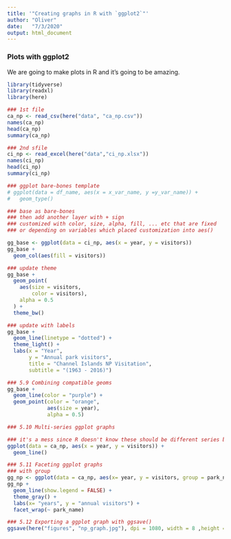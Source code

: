 ```yaml
---
title: '"Creating graphs in R with `ggplot2`"'
author: "Oliver"
date:   "7/3/2020"
output: html_document
---
```


### Plots with ggplot2

We are going to make plots in R and it's going to be amazing.

```r
library(tidyverse)
library(readxl)
library(here)

### 1st file
ca_np <- read_csv(here("data", "ca_np.csv"))
names(ca_np)
head(ca_np)
summary(ca_np)

### 2nd sfile
ci_np <- read_excel(here("data","ci_np.xlsx"))
names(ci_np)
head(ci_np)
summary(ci_np)

### ggplot bare-bones template
# ggplot(data = df_name, aes(x = x_var_name, y =y_var_name)) + 
#   geom_type()

### base as bare-bones
### then add another layer with + sign
### customized with color, size, alpha, fill, ... etc that are fixed
### or depending on variables which placed customization into aes()

gg_base <- ggplot(data = ci_np, aes(x = year, y = visitors))
gg_base +
  geom_col(aes(fill = visitors))

### update theme
gg_base +
  geom_point(
    aes(size = visitors,
        color = visitors),
    alpha = 0.5
  ) +
  theme_bw()

### update with labels
gg_base +
  geom_line(linetype = "dotted") +
  theme_light() + 
  labs(x = "Year",
       y = "Annual park visitors",
       title = "Channel Islands NP Visitation",
       subtitle = "(1963 - 2016)")

### 5.9 Combining compatible geoms
gg_base +
  geom_line(color = "purple") +
  geom_point(color = "orange",
             aes(size = year),
             alpha = 0.5)

### 5.10 Multi-series ggplot graphs

### it's a mess since R doesn't know these should be different series based on the different parks that appear in the ‘park_name’ column.
ggplot(data = ca_np, aes(x = year, y = visitors)) +
  geom_line()

### 5.11 Faceting ggplot graphs
### with group
gg_np <- ggplot(data = ca_np, aes(x= year, y = visitors, group = park_name)) 
gg_np + 
  geom_line(show.legend = FALSE) +
  theme_gray() +
  labs(x= "years", y = "annual visitors") + 
  facet_wrap(~ park_name)

### 5.12 Exporting a ggplot graph with ggsave()
ggsave(here("figures", "np_graph.jpg"), dpi = 1080, width = 8 ,height = 7)
```



